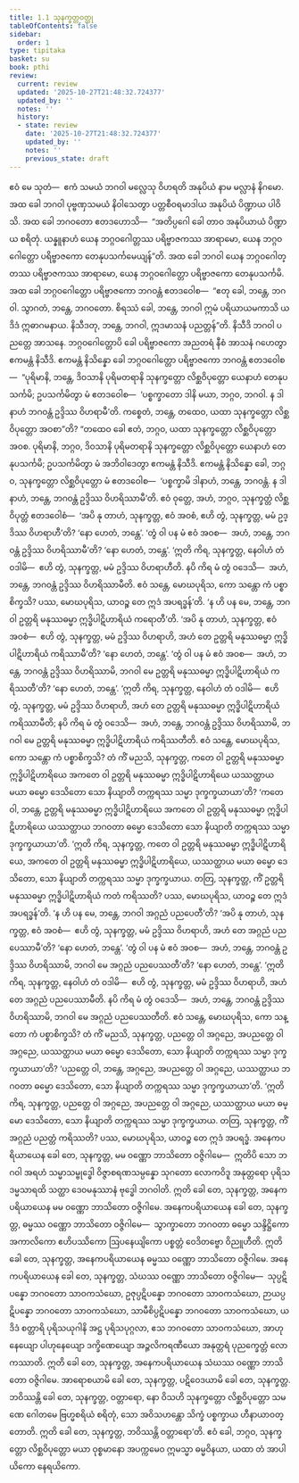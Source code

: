 ```yaml
---
title: 1.1 သုနက္ခတ္တဝတ္ထု
tableOfContents: false
sidebar:
  order: 1
type: tipitaka
basket: su
book: pthi
review:
  current: review
  updated: '2025-10-27T21:48:32.724377'
  updated_by: ''
  notes: ''
  history:
  - state: review
    date: '2025-10-27T21:48:32.724377'
    updated_by: ''
    notes: ''
    previous_state: draft
---
```



<ReviewStatus review={frontmatter.review} showDetails={true} />

<HypothesisAnnotation frontmatter={frontmatter} />

<DynamicBreadcrumb />

<Division number="1" book="pthi" e="ch" v="8" p="1">

<Paragraph number="2" book="pthi">
ဧဝံ မေ သုတံ—  ဧကံ သမယံ ဘဂဝါ မလ္လေသု ဝိဟရတိ အနုပိယံ နာမ မလ္လာနံ နိဂမော. အထ ခေါ ဘဂဝါ ပုဗ္ဗဏှသမယံ နိဝါသေတွာ ပတ္တစီဝရမာဒါယ အနုပိယံ ပိဏ္ဍာယ ပါဝိသိ. အထ ခေါ ဘဂဝတော ဧတဒဟောသိ—  “အတိပ္ပဂေါ ခေါ တာဝ အနုပိယာယံ ပိဏ္ဍာယ စရိတုံ. ယန္နူနာဟံ ယေန ဘဂ္ဂဝဂေါတ္တဿ ပရိဗ္ဗာဇကဿ အာရာမော, ယေန ဘဂ္ဂဝဂေါတ္တော ပရိဗ္ဗာဇကော တေနုပသင်္ကမေယျန်”တိ.
</Paragraph>

</Division>
<Division number="2" book="pthi" e="ch" v="8" p="1">

<Paragraph number="3" book="pthi">
အထ ခေါ ဘဂဝါ ယေန ဘဂ္ဂဝဂေါတ္တဿ ပရိဗ္ဗာဇကဿ အာရာမော, ယေန ဘဂ္ဂဝဂေါတ္တော ပရိဗ္ဗာဇကော တေနုပသင်္ကမိ. အထ ခေါ ဘဂ္ဂဝဂေါတ္တော ပရိဗ္ဗာဇကော ဘဂဝန္တံ ဧတဒဝေါစ—  “ဧတု ခေါ, ဘန္တေ, ဘဂဝါ. သွာဂတံ, ဘန္တေ, ဘဂဝတော. စိရဿံ ခေါ, ဘန္တေ, ဘဂဝါ ဣမံ ပရိယာယမကာသိ ယဒိဒံ ဣဓာဂမနာယ. နိသီဒတု, ဘန္တေ, ဘဂဝါ, ဣဒမာသနံ ပညတ္တန်”တိ. နိသီဒိ ဘဂဝါ ပညတ္တေ အာသနေ. ဘဂ္ဂဝဂေါတ္တောပိ ခေါ ပရိဗ္ဗာဇကော အညတရံ နီစံ အာသနံ ဂဟေတွာ ဧကမန္တံ နိသီဒိ. ဧကမန္တံ နိသိန္နော ခေါ ဘဂ္ဂဝဂေါတ္တော ပရိဗ္ဗာဇကော ဘဂဝန္တံ ဧတဒဝေါစ—  “ပုရိမာနိ, ဘန္တေ, ဒိဝသာနိ ပုရိမတရာနိ သုနက္ခတ္တော လိစ္ဆဝိပုတ္တော ယေနာဟံ တေနုပသင်္ကမိ; ဥပသင်္ကမိတွာ မံ ဧတဒဝေါစ—  ‘ပစ္စက္ခာတော ဒါနိ မယာ, ဘဂ္ဂဝ, ဘဂဝါ. န ဒါနာဟံ ဘဂဝန္တံ ဥဒ္ဒိဿ ဝိဟရာမီ’တိ. ကစ္စေတံ, ဘန္တေ, တထေဝ, ယထာ သုနက္ခတ္တော လိစ္ဆဝိပုတ္တော အဝစာ”တိ? “တထေဝ ခေါ ဧတံ, ဘဂ္ဂဝ, ယထာ သုနက္ခတ္တော လိစ္ဆဝိပုတ္တော အဝစ.
</Paragraph>

</Division>
<Division number="3" book="pthi" e="ch" v="8" p="2">

<Paragraph number="4" book="pthi">
ပုရိမာနိ, ဘဂ္ဂဝ, ဒိဝသာနိ ပုရိမတရာနိ သုနက္ခတ္တော လိစ္ဆဝိပုတ္တော ယေနာဟံ တေနုပသင်္ကမိ; ဥပသင်္ကမိတွာ မံ အဘိဝါဒေတွာ ဧကမန္တံ နိသီဒိ. ဧကမန္တံ နိသိန္နော ခေါ, ဘဂ္ဂဝ, သုနက္ခတ္တော လိစ္ဆဝိပုတ္တော မံ ဧတဒဝေါစ—  ‘ပစ္စက္ခာမိ ဒါနာဟံ, ဘန္တေ, ဘဂဝန္တံ. န ဒါနာဟံ, ဘန္တေ, ဘဂဝန္တံ ဥဒ္ဒိဿ ဝိဟရိဿာမီ’တိ. ဧဝံ ဝုတ္တေ, အဟံ, ဘဂ္ဂဝ, သုနက္ခတ္တံ လိစ္ဆဝိပုတ္တံ ဧတဒဝေါစံ—  ‘အပိ နု တာဟံ, သုနက္ခတ္တ, ဧဝံ အဝစံ, ဧဟိ တွံ, သုနက္ခတ္တ, မမံ ဥဒ္ဒိဿ ဝိဟရာဟီ’တိ? ‘နော ဟေတံ, ဘန္တေ’. ‘တွံ ဝါ ပန မံ ဧဝံ အဝစ—  အဟံ, ဘန္တေ, ဘဂဝန္တံ ဥဒ္ဒိဿ ဝိဟရိဿာမီ’တိ? ‘နော ဟေတံ, ဘန္တေ’. ‘ဣတိ ကိရ, သုနက္ခတ္တ, နေဝါဟံ တံ ဝဒါမိ—  ဧဟိ တွံ, သုနက္ခတ္တ, မမံ ဥဒ္ဒိဿ ဝိဟရာဟီတိ. နပိ ကိရ မံ တွံ ဝဒေသိ—  အဟံ, ဘန္တေ, ဘဂဝန္တံ ဥဒ္ဒိဿ ဝိဟရိဿာမီတိ. ဧဝံ သန္တေ, မောဃပုရိသ, ကော သန္တော ကံ ပစ္စာစိက္ခသိ? ပဿ, မောဃပုရိသ, ယာဝဉ္စ တေ ဣဒံ အပရဒ္ဓန်’တိ.
</Paragraph>

</Division>
<Division number="4" book="pthi" e="ch" v="8" p="2">

<Paragraph number="5" book="pthi">
‘န ဟိ ပန မေ, ဘန္တေ, ဘဂဝါ ဥတ္တရိ မနုဿဓမ္မာ ဣဒ္ဓိပါဋိဟာရိယံ ကရောတီ’တိ. ‘အပိ နု တာဟံ, သုနက္ခတ္တ, ဧဝံ အဝစံ—  ဧဟိ တွံ, သုနက္ခတ္တ, မမံ ဥဒ္ဒိဿ ဝိဟရာဟိ, အဟံ တေ ဥတ္တရိ မနုဿဓမ္မာ ဣဒ္ဓိပါဋိဟာရိယံ ကရိဿာမီ’တိ? ‘နော ဟေတံ, ဘန္တေ’. ‘တွံ ဝါ ပန မံ ဧဝံ အဝစ—  အဟံ, ဘန္တေ, ဘဂဝန္တံ ဥဒ္ဒိဿ ဝိဟရိဿာမိ, ဘဂဝါ မေ ဥတ္တရိ မနုဿဓမ္မာ ဣဒ္ဓိပါဋိဟာရိယံ ကရိဿတီ’တိ? ‘နော ဟေတံ, ဘန္တေ’. ‘ဣတိ ကိရ, သုနက္ခတ္တ, နေဝါဟံ တံ ဝဒါမိ—  ဧဟိ တွံ, သုနက္ခတ္တ, မမံ ဥဒ္ဒိဿ ဝိဟရာဟိ, အဟံ တေ ဥတ္တရိ မနုဿဓမ္မာ ဣဒ္ဓိပါဋိဟာရိယံ ကရိဿာမီတိ; နပိ ကိရ မံ တွံ ဝဒေသိ—  အဟံ, ဘန္တေ, ဘဂဝန္တံ ဥဒ္ဒိဿ ဝိဟရိဿာမိ, ဘဂဝါ မေ ဥတ္တရိ မနုဿဓမ္မာ ဣဒ္ဓိပါဋိဟာရိယံ ကရိဿတီတိ. ဧဝံ သန္တေ, မောဃပုရိသ, ကော သန္တော ကံ ပစ္စာစိက္ခသိ? တံ ကိံ မညသိ, သုနက္ခတ္တ, ကတေ ဝါ ဥတ္တရိ မနုဿဓမ္မာ ဣဒ္ဓိပါဋိဟာရိယေ အကတေ ဝါ ဥတ္တရိ မနုဿဓမ္မာ ဣဒ္ဓိပါဋိဟာရိယေ ယဿတ္ထာယ မယာ ဓမ္မော ဒေသိတော သော နိယျာတိ တက္ကရဿ သမ္မာ ဒုက္ခက္ခယာယာ’တိ? ‘ကတေ ဝါ, ဘန္တေ, ဥတ္တရိ မနုဿဓမ္မာ ဣဒ္ဓိပါဋိဟာရိယေ အကတေ ဝါ ဥတ္တရိ မနုဿဓမ္မာ ဣဒ္ဓိပါဋိဟာရိယေ ယဿတ္ထာယ ဘဂဝတာ ဓမ္မော ဒေသိတော သော နိယျာတိ တက္ကရဿ သမ္မာ ဒုက္ခက္ခယာယာ’တိ. ‘ဣတိ ကိရ, သုနက္ခတ္တ, ကတေ ဝါ ဥတ္တရိ မနုဿဓမ္မာ ဣဒ္ဓိပါဋိဟာရိယေ, အကတေ ဝါ ဥတ္တရိ မနုဿဓမ္မာ ဣဒ္ဓိပါဋိဟာရိယေ, ယဿတ္ထာယ မယာ ဓမ္မော ဒေသိတော, သော နိယျာတိ တက္ကရဿ သမ္မာ ဒုက္ခက္ခယာယ. တတြ, သုနက္ခတ္တ, ကိံ ဥတ္တရိ မနုဿဓမ္မာ ဣဒ္ဓိပါဋိဟာရိယံ ကတံ ကရိဿတိ? ပဿ, မောဃပုရိသ, ယာဝဉ္စ တေ ဣဒံ အပရဒ္ဓန်’တိ.
</Paragraph>

</Division>
<Division number="5" book="pthi" e="ch" v="8" p="3">

<Paragraph number="6" book="pthi">
‘န ဟိ ပန မေ, ဘန္တေ, ဘဂဝါ အဂ္ဂညံ ပညပေတီ’တိ? ‘အပိ နု တာဟံ, သုနက္ခတ္တ, ဧဝံ အဝစံ—  ဧဟိ တွံ, သုနက္ခတ္တ, မမံ ဥဒ္ဒိဿ ဝိဟရာဟိ, အဟံ တေ အဂ္ဂညံ ပညပေဿာမီ’တိ? ‘နော ဟေတံ, ဘန္တေ’.
</Paragraph>

<Paragraph number="7" book="pthi">
‘တွံ ဝါ ပန မံ ဧဝံ အဝစ—  အဟံ, ဘန္တေ, ဘဂဝန္တံ ဥဒ္ဒိဿ ဝိဟရိဿာမိ, ဘဂဝါ မေ အဂ္ဂညံ ပညပေဿတီ’တိ? ‘နော ဟေတံ, ဘန္တေ’.
</Paragraph>

<Paragraph number="8" book="pthi">
‘ဣတိ ကိရ, သုနက္ခတ္တ, နေဝါဟံ တံ ဝဒါမိ—  ဧဟိ တွံ, သုနက္ခတ္တ, မမံ ဥဒ္ဒိဿ ဝိဟရာဟိ, အဟံ တေ အဂ္ဂညံ ပညပေဿာမီတိ. နပိ ကိရ မံ တွံ ဝဒေသိ—  အဟံ, ဘန္တေ, ဘဂဝန္တံ ဥဒ္ဒိဿ ဝိဟရိဿာမိ, ဘဂဝါ မေ အဂ္ဂညံ ပညပေဿတီတိ. ဧဝံ သန္တေ, မောဃပုရိသ, ကော သန္တော ကံ ပစ္စာစိက္ခသိ? တံ ကိံ မညသိ, သုနက္ခတ္တ, ပညတ္တေ ဝါ အဂ္ဂညေ, အပညတ္တေ ဝါ အဂ္ဂညေ, ယဿတ္ထာယ မယာ ဓမ္မော ဒေသိတော, သော နိယျာတိ တက္ကရဿ သမ္မာ ဒုက္ခက္ခယာယာ’တိ? ‘ပညတ္တေ ဝါ, ဘန္တေ, အဂ္ဂညေ, အပညတ္တေ ဝါ အဂ္ဂညေ, ယဿတ္ထာယ ဘဂဝတာ ဓမ္မော ဒေသိတော, သော နိယျာတိ တက္ကရဿ သမ္မာ ဒုက္ခက္ခယာယာ’တိ. ‘ဣတိ ကိရ, သုနက္ခတ္တ, ပညတ္တေ ဝါ အဂ္ဂညေ, အပညတ္တေ ဝါ အဂ္ဂညေ, ယဿတ္ထာယ မယာ ဓမ္မော ဒေသိတော, သော နိယျာတိ တက္ကရဿ သမ္မာ ဒုက္ခက္ခယာယ. တတြ, သုနက္ခတ္တ, ကိံ အဂ္ဂညံ ပညတ္တံ ကရိဿတိ? ပဿ, မောဃပုရိသ, ယာဝဉ္စ တေ ဣဒံ အပရဒ္ဓံ.
</Paragraph>

</Division>
<Division number="6" book="pthi" e="ch" v="8" p="3">

<Paragraph number="9" book="pthi">
အနေကပရိယာယေန ခေါ တေ, သုနက္ခတ္တ, မမ ဝဏ္ဏော ဘာသိတော ဝဇ္ဇိဂါမေ—  ဣတိပိ သော ဘဂဝါ အရဟံ သမ္မာသမ္ဗုဒ္ဓေါ ဝိဇ္ဇာစရဏသမ္ပန္နော သုဂတော လောကဝိဒူ အနုတ္တရော ပုရိသဒမ္မသာရထိ သတ္ထာ ဒေဝမနုဿာနံ ဗုဒ္ဓေါ ဘဂဝါတိ. ဣတိ ခေါ တေ, သုနက္ခတ္တ, အနေကပရိယာယေန မမ ဝဏ္ဏော ဘာသိတော ဝဇ္ဇိဂါမေ.
</Paragraph>

<Paragraph number="10" book="pthi">
အနေကပရိယာယေန ခေါ တေ, သုနက္ခတ္တ, ဓမ္မဿ ဝဏ္ဏော ဘာသိတော ဝဇ္ဇိဂါမေ—  သွာက္ခာတော ဘဂဝတာ ဓမ္မော သန္ဒိဋ္ဌိကော အကာလိကော ဧဟိပဿိကော ဩပနေယျိကော ပစ္စတ္တံ ဝေဒိတဗ္ဗော ဝိညူဟီတိ. ဣတိ ခေါ တေ, သုနက္ခတ္တ, အနေကပရိယာယေန ဓမ္မဿ ဝဏ္ဏော ဘာသိတော ဝဇ္ဇိဂါမေ.
</Paragraph>

<Paragraph number="11" book="pthi">
အနေကပရိယာယေန ခေါ တေ, သုနက္ခတ္တ, သံဃဿ ဝဏ္ဏော ဘာသိတော ဝဇ္ဇိဂါမေ—  သုပ္ပဋိပန္နော ဘဂဝတော သာဝကသံဃော, ဥဇုပ္ပဋိပန္နော ဘဂဝတော သာဝကသံဃော, ဉာယပ္ပဋိပန္နော ဘဂဝတော သာဝကသံဃော, သာမီစိပ္ပဋိပန္နော ဘဂဝတော သာဝကသံဃော, ယဒိဒံ စတ္တာရိ ပုရိသယုဂါနိ အဋ္ဌ ပုရိသပုဂ္ဂလာ, ဧသ ဘဂဝတော သာဝကသံဃော, အာဟုနေယျော ပါဟုနေယျော ဒက္ခိဏေယျော အဉ္ဇလိကရဏီယော အနုတ္တရံ ပုညက္ခေတ္တံ လောကဿာတိ. ဣတိ ခေါ တေ, သုနက္ခတ္တ, အနေကပရိယာယေန သံဃဿ ဝဏ္ဏော ဘာသိတော ဝဇ္ဇိဂါမေ.
</Paragraph>

<Paragraph number="12" book="pthi">
အာရောစယာမိ ခေါ တေ, သုနက္ခတ္တ, ပဋိဝေဒယာမိ ခေါ တေ, သုနက္ခတ္တ. ဘဝိဿန္တိ ခေါ တေ, သုနက္ခတ္တ, ဝတ္တာရော, နော ဝိသဟိ သုနက္ခတ္တော လိစ္ဆဝိပုတ္တော သမဏေ ဂေါတမေ ဗြဟ္မစရိယံ စရိတုံ, သော အဝိသဟန္တော သိက္ခံ ပစ္စက္ခာယ ဟီနာယာဝတ္တောတိ. ဣတိ ခေါ တေ, သုနက္ခတ္တ, ဘဝိဿန္တိ ဝတ္တာရော’တိ.
</Paragraph>

<Paragraph number="13" book="pthi">
ဧဝံ ခေါ, ဘဂ္ဂဝ, သုနက္ခတ္တော လိစ္ဆဝိပုတ္တော မယာ ဝုစ္စမာနော အပက္ကမေဝ ဣမသ္မာ ဓမ္မဝိနယာ, ယထာ တံ အာပါယိကော နေရယိကော.
</Paragraph>
</Division>